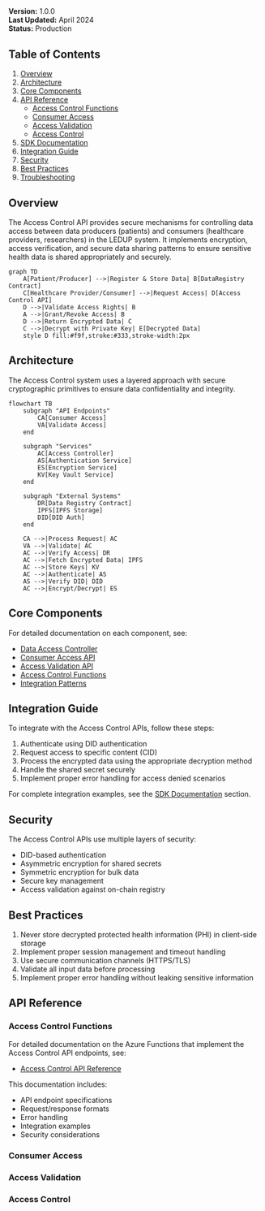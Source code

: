 
<HeaderTitle
  title="Access-control Overview"
  source="https://github.com/LED-UP/LED-UP/tree/main/apis/access-control"
/>
---



**Version:** 1.0.0  
**Last Updated:** April 2024  
**Status:** Production

## Table of Contents

1. [Overview](#overview)
2. [Architecture](#architecture)
3. [Core Components](#core-components)
4. [API Reference](#api-reference)
   - [Access Control Functions](#access-control-functions)
   - [Consumer Access](#consumer-access)
   - [Access Validation](#access-validation)
   - [Access Control](#access-control)
5. [SDK Documentation](#sdk-documentation)
6. [Integration Guide](#integration-guide)
7. [Security](#security)
8. [Best Practices](#best-practices)
9. [Troubleshooting](#troubleshooting)

## Overview

The Access Control API provides secure mechanisms for controlling data access between data producers (patients) and consumers (healthcare providers, researchers) in the LEDUP system. It implements encryption, access verification, and secure data sharing patterns to ensure sensitive health data is shared appropriately and securely.

```mermaid
graph TD
    A[Patient/Producer] -->|Register & Store Data| B[DataRegistry Contract]
    C[Healthcare Provider/Consumer] -->|Request Access| D[Access Control API]
    D -->|Validate Access Rights| B
    A -->|Grant/Revoke Access| B
    D -->|Return Encrypted Data| C
    C -->|Decrypt with Private Key| E[Decrypted Data]
    style D fill:#f9f,stroke:#333,stroke-width:2px
```

## Architecture

The Access Control system uses a layered approach with secure cryptographic primitives to ensure data confidentiality and integrity.

```mermaid
flowchart TB
    subgraph "API Endpoints"
        CA[Consumer Access]
        VA[Validate Access]
    end

    subgraph "Services"
        AC[Access Controller]
        AS[Authentication Service]
        ES[Encryption Service]
        KV[Key Vault Service]
    end

    subgraph "External Systems"
        DR[Data Registry Contract]
        IPFS[IPFS Storage]
        DID[DID Auth]
    end

    CA -->|Process Request| AC
    VA -->|Validate| AC
    AC -->|Verify Access| DR
    AC -->|Fetch Encrypted Data| IPFS
    AC -->|Store Keys| KV
    AC -->|Authenticate| AS
    AS -->|Verify DID| DID
    AC -->|Encrypt/Decrypt| ES
```

## Core Components

For detailed documentation on each component, see:

- [Data Access Controller](./DataAccessController.md)
- [Consumer Access API](./ConsumerAccess.md)
- [Access Validation API](./AccessValidation.md)
- [Access Control Functions](./AccessFunctions.md)
- [Integration Patterns](./IntegrationPatterns.md)

## Integration Guide

To integrate with the Access Control APIs, follow these steps:

1. Authenticate using DID authentication
2. Request access to specific content (CID)
3. Process the encrypted data using the appropriate decryption method
4. Handle the shared secret securely
5. Implement proper error handling for access denied scenarios

For complete integration examples, see the [SDK Documentation](#sdk-documentation) section.

## Security

The Access Control APIs use multiple layers of security:

- DID-based authentication
- Asymmetric encryption for shared secrets
- Symmetric encryption for bulk data
- Secure key management
- Access validation against on-chain registry

## Best Practices

1. Never store decrypted protected health information (PHI) in client-side storage
2. Implement proper session management and timeout handling
3. Use secure communication channels (HTTPS/TLS)
4. Validate all input data before processing
5. Implement proper error handling without leaking sensitive information

## API Reference

### Access Control Functions

For detailed documentation on the Azure Functions that implement the Access Control API endpoints, see:

- [Access Control API Reference](./AccessFunctions.md)

This documentation includes:

- API endpoint specifications
- Request/response formats
- Error handling
- Integration examples
- Security considerations

### Consumer Access

### Access Validation

### Access Control
